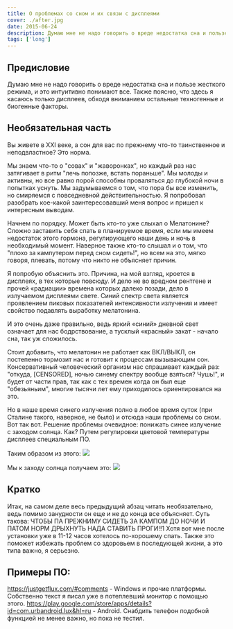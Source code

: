 ```yaml
---
title: О проблемах со сном и их связи с дисплеями
cover: ./after.jpg
date: 2015-06-24
description: Думаю мне не надо говорить о вреде недостатка сна и пользе жесткого режима, и это интуитивно понимают все. Также поясню, что здесь я касаюсь только дисплеев, обходя вниманием остальные техногенные и биогенные факторы.
tags: ['long']
---
```


## Предисловие

Думаю мне не надо говорить о вреде недостатка сна и пользе жесткого режима, и это интуитивно понимают все. Также поясню, что здесь я касаюсь только дисплеев, обходя вниманием остальные техногенные и биогенные факторы.

## Необязательная часть

Вы живете в XXI веке, а сон для вас по прежнему что-то таинственное и неподвластное? Это норма.

Мы знаем что-то о "совах" и "жаворонках", но каждый раз нас затягивает в ритм "лечь попозже, встать пораньше". Мы молоды и активны, но все равно порой способны проваляться до глубокой ночи в попытках уснуть. Мы задумываемся о том, что пора бы все изменить, но смиряемся с повседневной действительностью. Я попробовал разобрать кое-какой заинтересовавший меня вопрос и пришел к интересным выводам.

Начнем по порядку. Может быть кто-то уже слыхал о Мелатонине? Сложно заставить себя спать в планируемое время, если мы имеем недостаток этого гормона, регулирующего наши день и ночь в необходимый момент. Наверное также кто-то слышал и о том, что "плохо за кампутером перед сном сидеть!", но всем на это, мягко говоря, плевать, потому что никто не объясняет причин.

Я попробую объяснить это. Причина, на мой взгляд, кроется в дисплеях, в тех которые повсюду. И дело не во вредном рентгене и прочей «радиации» времена которых далеко позади, дело в излучаемом дисплеями свете. Синий спектр света является проявлением пиковых показателей интенсивности излучения и имеет свойство подавлять выработку мелатонина.

И это очень даже правильно, ведь яркий «синий» дневной свет означает для нас бодрствование, а тусклый «красный» закат - начало сна, так уж сложилось.

Стоит добавить, что мелатонин не работает как ВКЛ/ВЫКЛ, он постепенно тормозит нас и готовит к процессам вызывающим сон. Консервативный человеческий организм нас спрашивает каждый раз: "откуда, [CENSORED], ночью синему спектру вообще взяться? Чушь!", и будет от части прав, так как с тех времен когда он был еще "обезьяньим", многие тысячи лет ему приходилось ориентировался на это.

Но в наше время синего излучения полно в любое время суток (при Сталине такого, наверное, не было) и отсюда наши проблемы со сном. Вот так вот. Решение проблемы очевидное: понижать синее излучение с заходом солнца. Как? Путем регулировки цветовой температуры дисплеев специальным ПО.

Таким образом из этого:
![](./before.jpg)

Mы к заходу солнца получаем это:
![](./after.jpg)

## Кратко

Итак, на самом деле весь предыдущий абзац читать необязательно, ведь помимо занудности он еще и не до конца все объясняет. Суть такова: ЧТОБЫ ПА ПРЕЖНИМУ СИДЕТЬ ЗА КАМПОМ ДО НОЧИ И ПАТОМ НОРМ ДРЫХНУТЬ НАДА СТАВИТЬ ПРОГИ!!1 Хотя вот мне после установки уже в 11-12 часов хотелось по-хорошему спать. Также это поможет избежать проблем со здоровьем в последующей жизни, а это типа важно, я серьезно.

## Примеры ПО:

https://justgetflux.com/#comments - Windows и прочие платформы. Собственно текст я писал уже в потеплевший монитор с помощью этого.
https://play.google.com/store/apps/details?id=com.urbandroid.lux&hl=ru - Аndroid. Снабдить телефон подобной функцией не менее важно, но пока не тестил.
